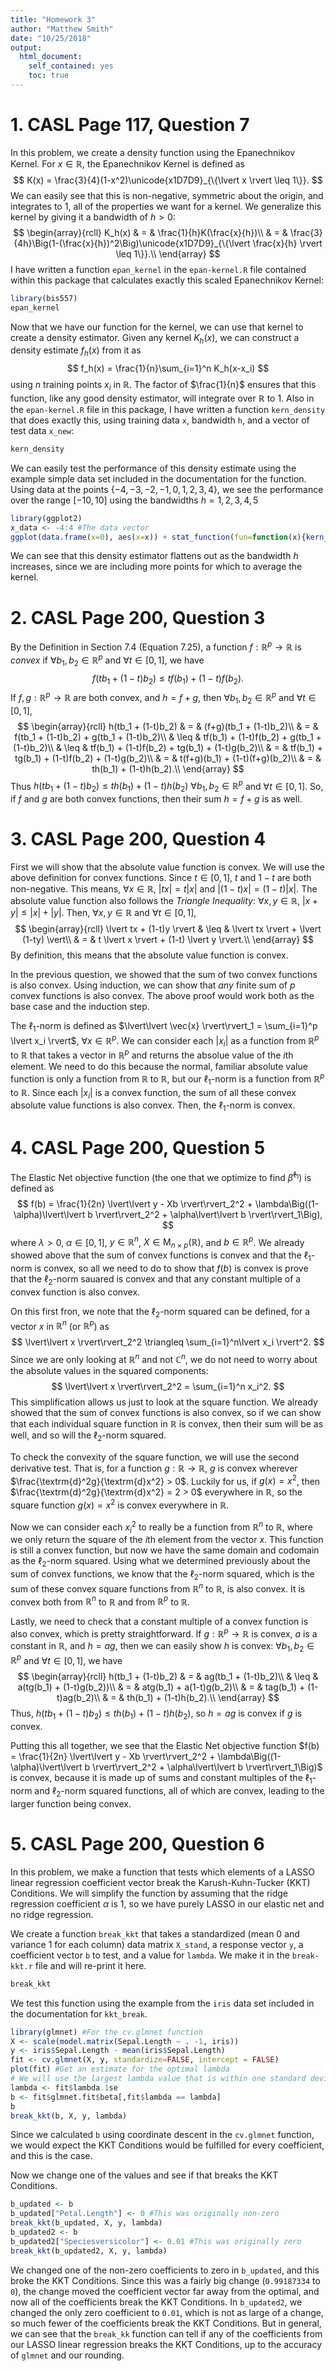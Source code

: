 ```yaml
---
title: "Homework 3"
author: "Matthew Smith"
date: "10/25/2018"
output:
  html_document:
    self_contained: yes
    toc: true
---
```

<!--
%\VignetteEngine{knitr::rmarkdown}
%\VignetteIndexEntry{Basis Expansion and LASSO}
-->

# 1. CASL Page 117, Question 7
In this problem, we create a density function using the Epanechnikov Kernel. For $x \in \mathbb{R}$,
the Epanechnikov Kernel is defined as
$$
K(x) = \frac{3}{4}(1-x^2)\unicode{x1D7D9}_{\{\lvert x \rvert \leq 1\}}.
$$
We can easily see that this is non-negative, symmetric about the origin, and integrates to $1$, all
of the properties we want for a kernel. We generalize this kernel by giving it a bandwidth of
$h > 0$:
$$
\begin{array}{rcll}
K_h(x) & = & \frac{1}{h}K(\frac{x}{h})\\
 & = & \frac{3}{4h}\Big(1-(\frac{x}{h})^2\Big)\unicode{x1D7D9}_{\{\lvert \frac{x}{h} \rvert \leq 1\}}.\\
\end{array}
$$
I have written a function `epan_kernel` in the `epan-kernel.R` file contained within this package
that calculates exactly this scaled Epanechnikov Kernel:

```r
library(bis557)
epan_kernel
```
Now that we have our function for the kernel, we can use that kernel to create a density estimator.
Given any kernel $K_h(x)$, we can construct a density estimate $f_h(x)$ from it as
$$
f_h(x) = \frac{1}{n}\sum_{i=1}^n K_h(x-x_i)
$$
using $n$ training points $x_i$ in $\mathbb{R}$. The factor of $\frac{1}{n}$ ensures that this
function, like any good density estimator, will integrate over $\mathbb{R}$ to $1$. Also in the
`epan-kernel.R` file in this package, I have written a function `kern_density` that does exactly
this, using training data `x`, bandwidth `h`, and a vector of test data `x_new`:
```r
kern_density
```
We can easily test the performance of this density estimate using the example simple data set
included in the documentation for the function. Using data at the points
$\{-4, -3, -2, -1, 0, 1, 2, 3, 4\}$, we see the performance over the range $[-10,10]$ using the
bandwidths $h=1,2,3,4,5$
```r
library(ggplot2)
x_data <- -4:4 #The data vector
ggplot(data.frame(x=0), aes(x=x)) + stat_function(fun=function(x){kern_density(x_data, 1, x)}, aes(color="h=1")) + stat_function(fun=function(x){kern_density(x_data, 2, x)}, aes(color="h=2")) + stat_function(fun=function(x){kern_density(x_data, 3, x)}, aes(color="h=3")) + stat_function(fun=function(x){kern_density(x_data, 5, x)}, aes(color="h=5")) + stat_function(fun=function(x){kern_density(x_data, 8, x)}, aes(color="h=8")) + scale_color_manual("Bandwidth", values=c("red", "orange", "blue", "purple", "black")) + xlim(-10,10)
```

We can see that this density estimator flattens out as the bandwidth $h$ increases, since we are
including more points for which to average the kernel.


# 2. CASL Page 200, Question 3
By the Definition in Section 7.4 (Equation 7.25), a function $f:\mathbb{R}^p\to\mathbb{R}$ is
*convex* if $\forall b_1, b_2 \in \mathbb{R}^p$ and $\forall t \in [0,1]$, we have
$$
f(tb_1 + (1-t)b_2) \leq tf(b_1) + (1-t)f(b_2).
$$
If $f,g:\mathbb{R}^p\to\mathbb{R}$ are both convex, and $h = f + g$, then
$\forall b_1, b_2 \in \mathbb{R}^p$ and $\forall t \in [0,1]$,
$$
\begin{array}{rcll}
h(tb_1 + (1-t)b_2) & = & (f+g)(tb_1 + (1-t)b_2)\\
 & = & f(tb_1 + (1-t)b_2) + g(tb_1 + (1-t)b_2)\\
 & \leq & tf(b_1) + (1-t)f(b_2) + g(tb_1 + (1-t)b_2)\\
 & \leq & tf(b_1) + (1-t)f(b_2) + tg(b_1) + (1-t)g(b_2)\\
 & = & tf(b_1) + tg(b_1) + (1-t)f(b_2) + (1-t)g(b_2)\\
 & = & t(f+g)(b_1) + (1-t)(f+g)(b_2)\\
 & = & th(b_1) + (1-t)h(b_2).\\
\end{array}
$$
Thus $h(tb_1 + (1-t)b_2) \leq th(b_1) + (1-t)h(b_2)$ $\forall b_1, b_2 \in \mathbb{R}^p$ and
$\forall t \in [0,1]$. So, if $f$ and $g$ are both convex functions, then their sum $h=f+g$ is as
well.


# 3. CASL Page 200, Question 4
First we will show that the absolute value function is convex. We will use the above definition for
convex functions. Since $t\in[0,1]$, $t$ and $1-t$ are both non-negative. This means,
$\forall x \in \mathbb{R}$, $\lvert tx \rvert = t \lvert x \rvert$ and
$\lvert (1-t)x \rvert = (1-t) \lvert x \rvert$. The absolute value function also follows the
*Triangle Inequality*: $\forall x,y \in \mathbb{R}$,
$\lvert x+y \rvert \leq \lvert x \rvert + \lvert y \rvert$. Then, $\forall x,y \in \mathbb{R}$ and
$\forall t \in [0,1]$,
$$
\begin{array}{rcll}
\lvert tx + (1-t)y \rvert & \leq & \lvert tx \rvert + \lvert (1-ty) \vert\\
 & = & t \lvert x \rvert + (1-t) \lvert y \rvert.\\
\end{array}
$$
By definition, this means that the absolute value function is convex.

In the previous question, we showed that the sum of two convex functions is also convex. Using
induction, we can show that *any* finite sum of $p$ convex functions is also convex. The above proof
would work both as the base case and the induction step.

The $\ell_1$-norm is defined as
$\lvert\lvert \vec{x} \rvert\rvert_1 = \sum_{i=1}^p \lvert x_i \rvert$, $\forall x \in \mathbb{R}^p$.
We can consider each $\lvert x_i \rvert$ as a function from $\mathbb{R}^p$ to $\mathbb{R}$ that takes
a vector in $\mathbb{R}^p$ and returns the absolue value of the $i$th element. We need to do this
because the normal, familiar absolute value function is only a function from $\mathbb{R}$ to
$\mathbb{R}$, but our $\ell_1$-norm is a function from $\mathbb{R}^p$ to $\mathbb{R}$. Since each
$\lvert x_i \rvert$ is a convex function, the sum of all these convex absolute value functions is
also convex. Then, the $\ell_1$-norm is convex.


# 4. CASL Page 200, Question 5
The Elastic Net objective function (the one that we optimize to find $\hat{\beta}^{\ell_1}$) is
defined as
$$
f(b) = \frac{1}{2n} \lvert\lvert y - Xb \rvert\rvert_2^2 + \lambda\Big((1-\alpha)\lvert\lvert b \rvert\rvert_2^2 + \alpha\lvert\lvert b \rvert\rvert_1\Big),
$$
where $\lambda > 0$, $\alpha \in [0,1]$, $y \in \mathbb{R}^n$,
$X \in \textrm{M}_{n \times p}(\mathbb{R})$, and $b \in \mathbb{R}^p$. We already showed above that
the sum of convex functions is convex and that the $\ell_1$-norm is convex, so all we need to do to
show that $f(b)$ is convex is prove that the $\ell_2$-norm sauared is convex and that any constant
multiple of a convex function is also convex.

On this first fron, we note that the $\ell_2$-norm squared can be defined, for a vector $x$ in
$\mathbb{R}^n$ (or $\mathbb{R}^p$) as
$$
\lvert\lvert x \rvert\rvert_2^2 \triangleq \sum_{i=1}^n\lvert x_i \rvert^2.
$$
Since we are only looking at $\mathbb{R}^n$ and not $\mathbb{C}^n$, we do not need to worry about the
absolute values in the squared components:
$$
\lvert\lvert x \rvert\rvert_2^2 = \sum_{i=1}^n x_i^2.
$$
This simplification allows us just to look at the square function. We already showed that the sum of
convex functions is also convex, so if we can show that each individual square function in
$\mathbb{R}$ is convex, then their sum will be as well, and so will the $\ell_2$-norm squared.

To check the convexity of the square function, we will use the second derivative test. That is, for a
function $g:\mathbb{R}\to\mathbb{R}$, $g$ is convex wherever
$\frac{\textrm{d}^2g}{\textrm{d}x^2} > 0$. Luckily for us, if $g(x) = x^2$, then
$\frac{\textrm{d}^2g}{\textrm{d}x^2} = 2 > 0$ everywhere in $\mathbb{R}$, so the square function
$g(x) = x^2$ is convex everywhere in $\mathbb{R}$.

Now we can consider each $x_i^2$ to really be a function from $\mathbb{R}^n$ to $\mathbb{R}$, where
we only return the square of the $i$th element from the vector $x$. This function is still a convex
function, but now we have the same domain and codomain as the $\ell_2$-norm squared. Using what we
determined previously about the sum of convex functions, we know that the $\ell_2$-norm squared,
which is the sum of these convex square functions from $\mathbb{R}^n$ to $\mathbb{R}$, is also
convex. It is convex both from $\mathbb{R}^n$ to $\mathbb{R}$ and from $\mathbb{R}^p$ to
$\mathbb{R}$.

Lastly, we need to check that a constant multiple of a convex function is also convex, which is
pretty straightforward. If $g:\mathbb{R}^p\to\mathbb{R}$ is convex, $a$ is a constant in
$\mathbb{R}$, and $h = ag$, then we can easily show $h$ is convex:
$\forall b_1, b_2 \in \mathbb{R}^p$ and $\forall t \in [0,1]$, we have
$$
\begin{array}{rcll}
h(tb_1 + (1-t)b_2) & = & ag(tb_1 + (1-t)b_2)\\
 & \leq & a(tg(b_1) + (1-t)g(b_2))\\
 & = & atg(b_1) + a(1-t)g(b_2)\\
 & = & tag(b_1) + (1-t)ag(b_2)\\
 & = & th(b_1) + (1-t)h(b_2).\\
\end{array}
$$
Thus, $h(tb_1 + (1-t)b_2) \leq th(b_1) + (1-t)h(b_2)$, so $h = ag$ is convex if $g$ is convex.

Putting this all together, we see that the Elastic Net objective function
$f(b) = \frac{1}{2n} \lvert\lvert y - Xb \rvert\rvert_2^2 + \lambda\Big((1-\alpha)\lvert\lvert b \rvert\rvert_2^2 + \alpha\lvert\lvert b \rvert\rvert_1\Big)$
is convex, because it is made up of sums and constant multiples of the $\ell_1$-norm and
$\ell_2$-norm squared functions, all of which are convex, leading to the larger function being
convex.


# 5. CASL Page 200, Question 6
In this problem, we make a function that tests which elements of a LASSO linear regression
coefficient vector break the Karush-Kuhn-Tucker (KKT) Conditions. We will simplify the function by
assuming that the ridge regression coefficient $\alpha$ is $1$, so we have purely LASSO in our 
elastic net and no ridge regression.

We create a function `break_kkt` that takes a standardized (mean $0$ and variance $1$ for each
column) data matrix `X_stand`, a response vector `y`, a coefficient
vector `b` to test, and a value for `lambda`. We make it in the `break-kkt.r` file and will re-print
it here.
```r
break_kkt
```

We test this function using the example from the `iris` data set included in the documentation for
`kkt_break`.
```r
library(glmnet) #For the cv.glmnet function
X <- scale(model.matrix(Sepal.Length ~ . -1, iris))
y <- iris$Sepal.Length - mean(iris$Sepal.Length)
fit <- cv.glmnet(X, y, standardize=FALSE, intercept = FALSE)
plot(fit) #Get an estimate for the optimal lambda
# We will use the largest lambda value that is within one standard deviation of the lambda that gives the minimum MSE
lambda <- fit$lambda.1se
b <- fit$glmnet.fit$beta[,fit$lambda == lambda]
b
break_kkt(b, X, y, lambda)
```
Since we calculated `b` using coordinate descent in the `cv.glmnet` function, we would expect the KKT
Conditions would be fulfilled for every coefficient, and this is the case.

Now we change one of the values and see if that breaks the KKT Conditions.
```r
b_updated <- b
b_updated["Petal.Length"] <- 0 #This was originally non-zero
break_kkt(b_updated, X, y, lambda)
b_updated2 <- b
b_updated2["Speciesversicolor"] <- 0.01 #This was originally zero
break_kkt(b_updated2, X, y, lambda)
```
We changed one of the non-zero coefficients to zero in `b_updated`, and this broke the KKT
Conditions. Since this was a fairly big change (`0.99187334` to `0`), the change moved the
coefficient vector far away from the optimal, and now all of the coefficients break the KKT
Conditions. In `b_updated2`, we changed the only zero coefficient to `0.01`, which is not as large of
a change, so much fewer of the coefficients break the KKT Conditions. But in general, we can see
that the `break_kk` function can tell if any of the coefficients from our LASSO linear regression
breaks the KKT Conditions, up to the accuracy of `glmnet` and our rounding.